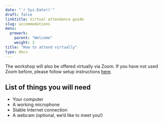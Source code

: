 ```yaml
---
date: "`r Sys.Date()`"
draft: false
linktitle: Virtual attendance guide
slug: accommodations
menu:
  prework:
    parent: "Welcome"
    weight: 3
title: "How to attend virtually"
type: docs
---
```


The workshop will also be offered virtually via Zoom. If you have not used Zoom before, please follow setup instructions [here](../../../Course_Modularization/Intro, general, packages/Zoom information.docx).

## List of things you will need 

- Your computer
- A working microphone
- Stable Internet connection
- A webcam (optional, we'd like to meet you!)


